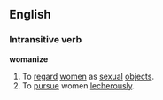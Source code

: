 ==English==
===Intransitive verb===
'''womanize'''
#To [[regard]] [[women]] as [[sexual]] [[object]]s.
#To [[pursue]] women [[lecherous]]ly.
